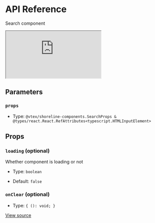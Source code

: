 # API Reference

Search component

<iframe src="https://620e870c28c4ae003a705d42-rwuxgqrrab.chromatic.com/?path=/story/components-search--play&full=1&shortcuts=false&singleStory=true" 
        style={{"width":"100%","height":600,"border":0,"borderRadius":4}}></iframe>

## Parameters

### `props`

- Type: `@vtex/shoreline-components.SearchProps & @types/react.React.RefAttributes<typescript.HTMLInputElement>`

## Props

### `loading` (optional)

Whether component is loading or not

- Type: `boolean`

- Default: `false`

### `onClear` (optional)

- Type: `{ (): void; }`

[View source](https://github.com/vtex/shoreline/blob/71b8545fa/packages/components/src/search/search.tsx#L16)

